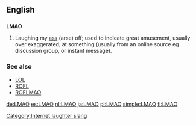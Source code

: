 ==English==

==={{initialism}}===
'''LMAO'''

# {{context|internet slang}} Laughing my [[ass]] (arse) off; used to indicate great amusement, usually over exaggerated, at something (usually from an online source eg discussion group, or instant message).

===See also===
*[[LOL]]
*[[ROFL]]
*[[ROFLMAO]]

[[Category:Internet laughter slang]]

[[de:LMAO]]
[[es:LMAO]]
[[nl:LMAO]]
[[ja:LMAO]]
[[pl:LMAO]]
[[simple:LMAO]]
[[fi:LMAO]]